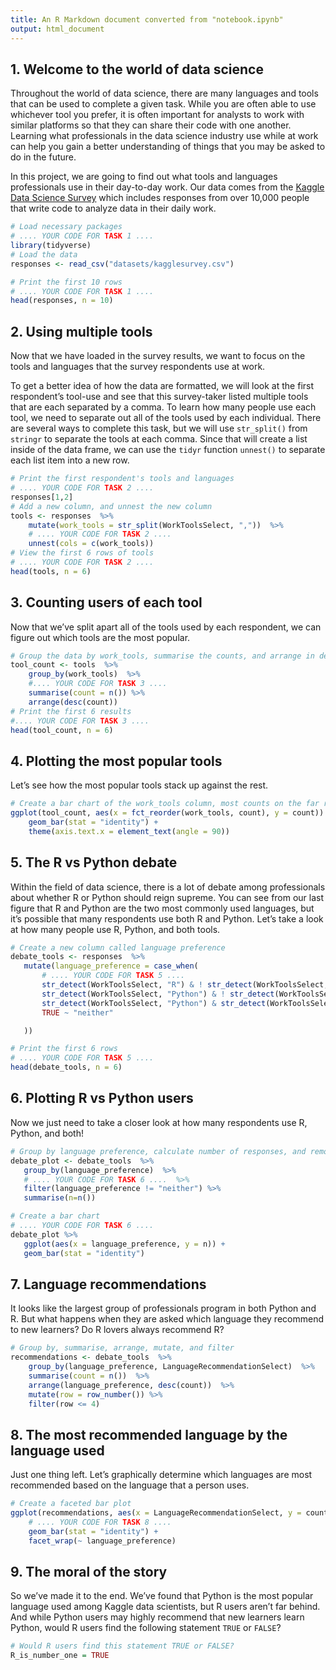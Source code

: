 ```yaml
---
title: An R Markdown document converted from "notebook.ipynb"
output: html_document
---
```


## 1. Welcome to the world of data science
<p>Throughout the world of data science, there are many languages and tools that can be used to complete a given task. While you are often able to use whichever tool you prefer, it is often important for analysts to work with similar platforms so that they can share their code with one another. Learning what professionals in the data science industry use while at work can help you gain a better understanding of things that you may be asked to do in the future. </p>
<p>In this project, we are going to find out what tools and languages professionals use in their day-to-day work. Our data comes from the <a href="https://www.kaggle.com/kaggle/kaggle-survey-2017?utm_medium=partner&utm_source=datacamp.com&utm_campaign=ml+survey+case+study">Kaggle Data Science Survey</a> which includes responses from over 10,000 people that write code to analyze data in their daily work. </p>

```r
# Load necessary packages
# .... YOUR CODE FOR TASK 1 ....
library(tidyverse)
# Load the data
responses <- read_csv("datasets/kagglesurvey.csv")

# Print the first 10 rows
# .... YOUR CODE FOR TASK 1 ....
head(responses, n = 10)
```

## 2. Using multiple tools
<p>Now that we have loaded in the survey results, we want to focus on the tools and languages that the survey respondents use at work.</p>
<p>To get a better idea of how the data are formatted, we will look at the first respondent's tool-use and see that this survey-taker listed multiple tools that are each separated by a comma. To learn how many people use each tool, we need to separate out all of the tools used by each individual. There are several ways to complete this task, but we will use <code>str_split()</code> from <code>stringr</code> to separate the tools at each comma. Since that will create a list inside of the data frame, we can use the <code>tidyr</code> function <code>unnest()</code> to separate each list item into a new row.</p>

```r
# Print the first respondent's tools and languages
# .... YOUR CODE FOR TASK 2 ....
responses[1,2]
# Add a new column, and unnest the new column
tools <- responses  %>% 
    mutate(work_tools = str_split(WorkToolsSelect, ","))  %>% 
    # .... YOUR CODE FOR TASK 2 ....
    unnest(cols = c(work_tools))
# View the first 6 rows of tools
# .... YOUR CODE FOR TASK 2 ....
head(tools, n = 6)
```

## 3. Counting users of each tool
<p>Now that we've split apart all of the tools used by each respondent, we can figure out which tools are the most popular.</p>

```r
# Group the data by work_tools, summarise the counts, and arrange in descending order
tool_count <- tools  %>% 
    group_by(work_tools)  %>% 
    #.... YOUR CODE FOR TASK 3 .... 
    summarise(count = n()) %>%
    arrange(desc(count))
# Print the first 6 results
#.... YOUR CODE FOR TASK 3 ....
head(tool_count, n = 6)
```

## 4. Plotting the most popular tools
<p>Let's see how the most popular tools stack up against the rest.</p>

```r
# Create a bar chart of the work_tools column, most counts on the far right
ggplot(tool_count, aes(x = fct_reorder(work_tools, count), y = count)) + 
    geom_bar(stat = "identity") +
    theme(axis.text.x = element_text(angle = 90))
```

## 5. The R vs Python debate
<p>Within the field of data science, there is a lot of debate among professionals about whether R or Python should reign supreme. You can see from our last figure that R and Python are the two most commonly used languages, but it's possible that many respondents use both R and Python. Let's take a look at how many people use R, Python, and both tools.</p>

```r
# Create a new column called language preference
debate_tools <- responses  %>% 
   mutate(language_preference = case_when(
       # .... YOUR CODE FOR TASK 5 ....
       str_detect(WorkToolsSelect, "R") & ! str_detect(WorkToolsSelect, "Python") ~ "R",
       str_detect(WorkToolsSelect, "Python") & ! str_detect(WorkToolsSelect, "R") ~ "Python", 
       str_detect(WorkToolsSelect, "Python") & str_detect(WorkToolsSelect, "R") ~ "both", 
       TRUE ~ "neither"

   ))

# Print the first 6 rows
# .... YOUR CODE FOR TASK 5 ....
head(debate_tools, n = 6)
```

## 6. Plotting R vs Python users
<p>Now we just need to take a closer look at how many respondents use R, Python, and both!</p>

```r
# Group by language preference, calculate number of responses, and remove "neither"
debate_plot <- debate_tools  %>% 
   group_by(language_preference)  %>% 
   # .... YOUR CODE FOR TASK 6 ....  %>% 
   filter(language_preference != "neither") %>% 
   summarise(n=n())

# Create a bar chart
# .... YOUR CODE FOR TASK 6 ....
debate_plot %>%
   ggplot(aes(x = language_preference, y = n)) + 
   geom_bar(stat = "identity")
```

## 7. Language recommendations
<p>It looks like the largest group of professionals program in both Python and R. But what happens when they are asked which language they recommend to new learners? Do R lovers always recommend R?</p>

```r
# Group by, summarise, arrange, mutate, and filter
recommendations <- debate_tools  %>% 
    group_by(language_preference, LanguageRecommendationSelect)  %>%
    summarise(count = n())  %>% 
    arrange(language_preference, desc(count))  %>% 
    mutate(row = row_number()) %>% 
    filter(row <= 4)
```

## 8. The most recommended language by the language used
<p>Just one thing left. Let's graphically determine which languages are most recommended based on the language that a person uses.</p>

```r
# Create a faceted bar plot
ggplot(recommendations, aes(x = LanguageRecommendationSelect, y = count)) +
    # .... YOUR CODE FOR TASK 8 .... 
    geom_bar(stat = "identity") + 
    facet_wrap(~ language_preference)
```

## 9. The moral of the story
<p>So we've made it to the end. We've found that Python is the most popular language used among Kaggle data scientists, but R users aren't far behind. And while Python users may highly recommend that new learners learn Python, would R users find the following statement <code>TRUE</code> or <code>FALSE</code>? </p>

```r
# Would R users find this statement TRUE or FALSE?
R_is_number_one = TRUE
```


